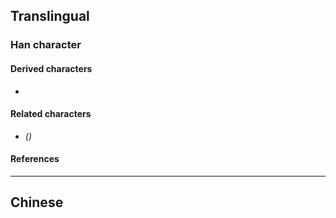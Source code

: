 {{also|侶}}
{{character info}}
==Translingual==

===Han character===
{{Han char|rn=9|rad=人|as=06|sn=8|four=26260|canj=ORR|ids=⿰亻吕}}

====Derived characters====
* {{l|mul|[[𫣇]], [[𫣈]]}}

====Related characters====
* {{l|mul|[[侶]]}} ''({{w|Traditional Chinese}})''

====References====
{{Han ref|kx=0102.291|hdz=10147.120|uh=4FA3}}

----

==Chinese==
{{zh-see|侶}}